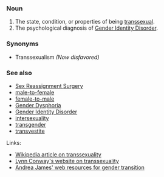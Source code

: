 ===Noun===
#The state, condition, or properties of being [[transsexual]].
#The psychological diagnosis of [[Gender Identity Disorder]].

===Synonyms===
*Transsexualism ''(Now disfavored)''

===See also===
*[[Sex Reassignment Surgery]]
*[[male-to-female]]
*[[female-to-male]]
*[[Gender Dysphoria]]
*[[Gender Identity Disorder]]
*[[intersexuality]]
*[[transgender]]
*[[transvestite]]

Links:
*[[w:Transsexuality|Wikipedia article on transsexuality]]
*[http://ai.eecs.umich.edu/people/conway/conway.html Lynn Conway's website on transsexuality]
*[http://www.tsroadmap.com Andrea James' web resources for gender transition]
